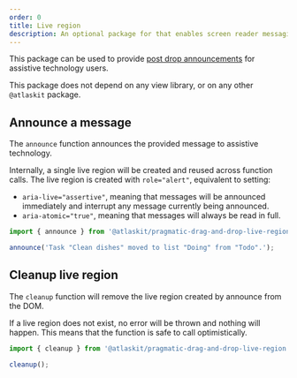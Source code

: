 ```yaml
---
order: 0
title: Live region
description: An optional package for that enables screen reader messaging for alternative flows.
---
```



This package can be used to provide
[post drop announcements](/components/pragmatic-drag-and-drop/accessibility-guidelines) for
assistive technology users.

<SectionMessage>

This package does not depend on any view library, or on any other `@atlaskit` package.

</SectionMessage>

## Announce a message

The `announce` function announces the provided message to assistive technology.

Internally, a single live region will be created and reused across function calls. The live region
is created with `role="alert"`, equivalent to setting:

- `aria-live="assertive"`, meaning that messages will be announced immediately and interrupt any
  message currently being announced.
- `aria-atomic="true"`, meaning that messages will always be read in full.

```ts
import { announce } from '@atlaskit/pragmatic-drag-and-drop-live-region';

announce('Task "Clean dishes" moved to list "Doing" from "Todo".');
```

## Cleanup live region

The `cleanup` function will remove the live region created by announce from the DOM.

If a live region does not exist, no error will be thrown and nothing will happen. This means that
the function is safe to call optimistically.

```ts
import { cleanup } from '@atlaskit/pragmatic-drag-and-drop-live-region';

cleanup();
```

